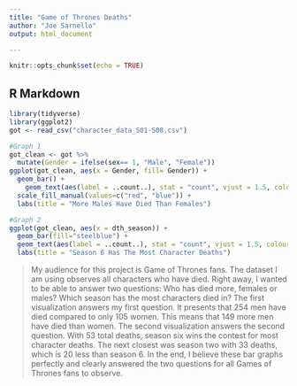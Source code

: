 ---
title: "Game of Thrones Deaths"
author: "Joe Sarnello"
output: html_document 

---

```{r setup, include=FALSE}
knitr::opts_chunk$set(echo = TRUE)
```

## R Markdown


```{r}
library(tidyverse)
library(ggplot2)
got <- read_csv("character_data_S01-S08.csv")  
```

```{r}
#Graph 1
got_clean <- got %>% 
  mutate(Gender = ifelse(sex== 1, "Male", "Female"))
ggplot(got_clean, aes(x = Gender, fill= Gender)) +
  geom_bar() + 
    geom_text(aes(label = ..count..), stat = "count", vjust = 1.5, colour = "white") +
  scale_fill_manual(values=c("red", "blue")) +
  labs(title = "More Males Have Died Than Females")

```

```{r}
#Graph 2
ggplot(got_clean, aes(x = dth_season)) +
  geom_bar(fill="steelblue") + 
  geom_text(aes(label = ..count..), stat = "count", vjust = 1.5, colour = "white") +
  labs(title = "Season 6 Has The Most Character Deaths")
```

> My audience for this project is Game of Thrones fans. The dataset I am using observes all characters who have died. Right away, I wanted to be able to answer two questions: Who has died more, females or males? Which season has the most characters died in? The first visualization answers my first question. It presents that 254 men have died compared to only 105 women. This means that 149 more men have died than women. The second visualization answers the second question. With 53 total deaths, season six wins the contest for most character deaths. The next closest was season two with 33 deaths, which is 20 less than season 6. In the end, I believe these bar graphs perfectly and clearly answered the two questions for all Games of Thrones fans to observe. 

